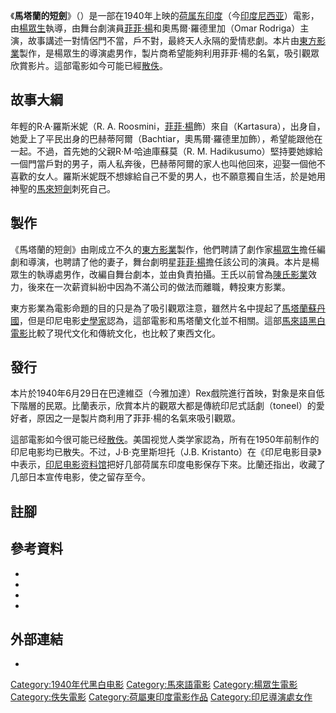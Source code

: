 {{Infobox film
| name      = 馬塔蘭的短劍<br/>Kris Mataram
| image     = Kris Mataram 1940.jpg
| image size   = 
| border     = 
| alt      = 
| caption    = 電影宣傳海報
| director    = [[楊眾生|楊眾生]]
| producer    =
| writer     = 
| starring    = {{plain list|
*[[菲菲·楊|菲菲·楊]]
*奧馬爾·羅德里加
}}
| music     = 
| cinematography = {{en-link|王氏兄弟|Wong Brothers|約書亞·王}}
| editing    = 
| studio     = [[東方影業_(荷屬東印度)|東方影業]]
| distributor  = 
| released    = {{Film date|1940|06|29|荷屬東印度}}
| runtime    = 
| country        = {{flag|Dutch East Indies}}
| language       = [[馬來語|馬來語]]
| budget     = 
| gross     = 
}}
《'''馬塔蘭的短劍'''》（{{lang-id|''Kris Mataram''}}）是一部在1940年上映的[[荷属东印度|荷属东印度]]（今[[印度尼西亚|印度尼西亚]]）電影，由[[楊眾生|楊眾生]]執導，由舞台劇演員[[菲菲·楊|菲菲·楊]]和奧馬爾·羅德里加（Omar Rodriga）主演，故事講述一對情侶門不當，戶不對，最終天人永隔的愛情悲劇。本片由[[東方影業_(荷屬東印度)|東方影業]]製作，是楊眾生的導演處男作{{sfn|Setiono|2008|p=398}}，製片商希望能夠利用菲菲·楊的名氣，吸引觀眾欣賞影片。這部電影如今可能已經[[散失電影|散佚]]。

== 故事大綱 ==
年輕的R·A·羅斯米妮（R. A. Roosmini，[[菲菲·楊|菲菲·楊]]飾）來自{{en-link|卡爾塔蘇拉|Kartasura}}（Kartasura），出身自{{en-link|爪哇貴族|priyayi}}，她愛上了平民出身的巴赫蒂阿爾（Bachtiar，奧馬爾·羅德里加飾），希望能跟他在一起。不過，首先她的父親R·M·哈迪庫蘇莫（R. M. Hadikusumo）堅持要她嫁給一個門當戶對的男子，兩人私奔後，巴赫蒂阿爾的家人也叫他回來，迎娶一個他不喜歡的女人。羅斯米妮既不想嫁給自己不愛的男人，也不願意獨自生活，於是她用神聖的[[馬來短劍|馬來短劍]]刺死自己{{sfn|Biran|2009|pp=252–253}}{{sfn|Filmindonesia.or.id, Kris Mataram}}。

== 製作 ==
《馬塔蘭的短劍》由剛成立不久的[[東方影業_(荷屬東印度)|東方影業]]製作{{sfn|Biran|2009|p=204}}，他們聘請了劇作家[[楊眾生|楊眾生]]擔任編劇和導演，也聘請了他的妻子，舞台劇明星[[菲菲·楊|菲菲·楊]]擔任該公司的演員。本片是楊眾生的執導處男作{{sfn|Biran|2009|p=228}}，改編自舞台劇本{{sfn|Setiono|2008|p=398}}，並由{{en-link|王氏兄弟|Wong Brothers|約書亞·王}}負責拍攝。王氏以前曾為[[陳氏影業|陳氏影業]]效力，後來在一次薪資糾紛中因為不滿公司的做法而離職，轉投東方影業{{sfn|Biran|2009|pp=220, 223}}。

東方影業為電影命題的目的只是為了吸引觀眾注意，雖然片名中提起了[[馬打藍國_(伊斯蘭教)|馬塔蘭蘇丹國]]，但是印尼电影[[历史学家|史學家]]{{en-link|米斯巴赫·尤薩·比蘭|Misbach Yusa Biran}}認為，這部電影和馬塔蘭文化並不相關{{sfn|Biran|2009|p=256}}。這部[[馬來語|馬來語]][[黑白電影|黑白電影]]{{sfn|Filmindonesia.or.id, Kris Mataram}}比較了現代文化和傳統文化，也比較了東西文化{{sfn|Biran|2009|pp=252–253}}。

== 發行 ==
本片於1940年6月29日在巴達維亞（今雅加達）Rex戲院進行首映{{sfn|Biran|2009|p=228}}，對象是來自低下階層的民眾{{sfn|Biran|2009|p=248}}。比蘭表示，欣賞本片的觀眾大都是傳統印尼式話劇（toneel）的愛好者，原因之一是製片商利用了菲菲·楊的名氣來吸引觀眾{{sfn|Biran|2009|p=250}}。

這部電影如今很可能已经[[散失电影|散佚]]。美国视觉人类学家{{en-link|卡尔·G·海德|Karl G. Heider}}認為，所有在1950年前制作的印尼电影均已散失{{Sfn|Heider|1991|p=14}}。不过，J·B·克里斯坦托（J.B. Kristanto）在《印尼电影目录》中表示，[[印尼電影資料館|印尼电影资料馆]]把好几部荷属东印度电影保存下來。比蘭还指出，{{en-link|荷兰政府新闻处|Netherlands Government Information Service}}收藏了几部日本宣传电影，使之留存至今{{Sfn|Biran|2009|p=351}}。

== 註腳 ==
{{reflist|30em}}

== 參考資料 ==
{{refbegin|30em}}
*{{cite book
 |title=Sejarah Film 1900–1950: Bikin Film di Jawa
 |language=id
 |last=Biran
 |first=Misbach Yusa
 |publisher=Komunitas Bamboo working with the Jakarta Art Council
 |year=2009
 |isbn=978-979-3731-58-2
 |ref=harv
}}
*{{cite web
 |title       = Kris Mataram
 |language    = id
 |url         = http://filmindonesia.or.id/movie/title/lf-k011-40-802576_kris-mataram
 |work        = filmindonesia.or.id
 |publisher   = Konfidan Foundation
 |location    = Jakarta
 |accessdate  = 2012-07-25
 |archiveurl  = https://www.webcitation.org/69QFQXype?url=http://filmindonesia.or.id/movie/title/lf-k011-40-802576_kris-mataram
 |archivedate = 2012-07-25
 |ref         = {{sfnRef|Filmindonesia.or.id, Kris Mataram}}
 |deadurl     = yes
}}
*{{cite book
 |url=http://books.google.ca/books?id=m4DVrBo91lEC
 |title=Indonesian Cinema: National Culture on Screen
 |isbn=978-0-8248-1367-3
 |author1=Heider
 |first1=Karl G
 |year=1991
 |publisher=University of Hawaii Press
 |location=Honolulu
 |ref=harv
 |access-date=2016-07-02
 |archive-date=2014-10-27
 |archive-url=https://web.archive.org/web/20141027043231/http://books.google.ca/books?id=m4DVrBo91lEC
 |dead-url=no
 }}
* {{cite book
 | language = id
 | title = Tionghoa dalam Pusaran Politik
 | last1 = Setiono
 | first1 = Benny G.
 | year = 2008
 | publisher = TransMedia Pustaka
 | location = Jakarta
 | isbn = 978-979-96887-4-3
 | url = http://books.google.com/books?id=CH0p3zHladEC
 | ref = harv
 | access-date = 2016-07-02
 | archive-date = 2019-05-20
 | archive-url = https://web.archive.org/web/20190520125757/https://books.google.com/books?id=CH0p3zHladEC
 | dead-url = no
 }}
{{refend}}

== 外部連結 ==
*{{IMDb title|1848968|馬塔蘭的短劍}}

[[Category:1940年代黑白电影|Category:1940年代黑白电影]]
[[Category:馬來語電影|Category:馬來語電影]]
[[Category:楊眾生電影|Category:楊眾生電影]]
[[Category:佚失電影|Category:佚失電影]]
[[Category:荷屬東印度電影作品|Category:荷屬東印度電影作品]]
[[Category:印尼導演處女作|Category:印尼導演處女作]]